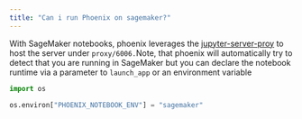 ```yaml
---
title: "Can i run Phoenix on sagemaker?"
---
```


With SageMaker notebooks, phoenix leverages the [jupyter-server-proy](https://github.com/jupyterhub/jupyter-server-proxy) to host the server under `proxy/6006.`Note, that phoenix will automatically try to detect that you are running in SageMaker but you can declare the notebook runtime via a parameter to `launch_app` or an environment variable

```python
import os

os.environ["PHOENIX_NOTEBOOK_ENV"] = "sagemaker"
```


